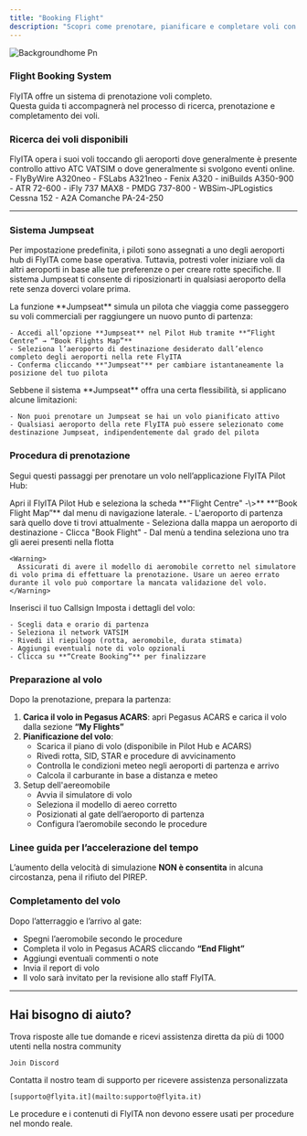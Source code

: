 ```yaml
---
title: "Booking Flight"
description: "Scopri come prenotare, pianificare e completare voli con FlyITA"
---
```


![Backgroundhome Pn](/images/backgroundhome.png)

### **Flight Booking System**

FlyITA offre un sistema di prenotazione voli completo.\
Questa guida ti accompagnerà nel processo di ricerca, prenotazione e completamento dei voli.

### **Ricerca dei voli disponibili**

<AccordionGroup>
  <Accordion title="Route Network" icon="route">
    FlyITA opera i suoi voli toccando gli aeroporti dove generalmente è presente controllo attivo ATC VATSIM o dove generalmente si svolgono eventi online.
  </Accordion>
  <Accordion title="Flotta" icon="plane">
    - FlyByWire A320neo
    - FSLabs A321neo
    - Fenix A320
    - iniBuilds A350-900
    - ATR 72-600
    - iFly 737 MAX8
    - PMDG 737-800
    - WBSim-JPLogistics Cessna 152
    - A2A Comanche PA-24-250
  </Accordion>
</AccordionGroup>

---

### **Sistema Jumpseat**

Per impostazione predefinita, i piloti sono assegnati a uno degli aeroporti hub di FlyITA come base operativa. Tuttavia, potresti voler iniziare voli da altri aeroporti in base alle tue preferenze o per creare rotte specifiche. Il sistema Jumpseat ti consente di riposizionarti in qualsiasi aeroporto della rete senza doverci volare prima.

<AccordionGroup>
  <Accordion title="Usare un Jumpseat" icon="person-ski-jumping">
    La funzione **Jumpseat** simula un pilota che viaggia come passeggero su voli commerciali per raggiungere un nuovo punto di partenza:

    - Accedi all’opzione **Jumpseat** nel Pilot Hub tramite **“Flight Centre” → “Book Flights Map”**
    - Seleziona l’aeroporto di destinazione desiderato dall’elenco completo degli aeroporti nella rete FlyITA
    - Conferma cliccando **"Jumpseat"** per cambiare istantaneamente la posizione del tuo pilota
  </Accordion>
  <Accordion title="Restrizioni nel Jumpseat" icon="brake-warning">
    Sebbene il sistema **Jumpseat** offra una certa flessibilità, si applicano alcune limitazioni:

    - Non puoi prenotare un Jumpseat se hai un volo pianificato attivo
    - Qualsiasi aeroporto della rete FlyITA può essere selezionato come destinazione Jumpseat, indipendentemente dal grado del pilota
  </Accordion>
</AccordionGroup>

### **Procedura di prenotazione**

Segui questi passaggi per prenotare un volo nell’applicazione FlyITA Pilot Hub:

<Steps>
  <Step title="Book Flight Map">
    Apri il FlyITA Pilot Hub e seleziona la scheda **"Flight Centre" -\>** **“Book Flight Map”** dal menu di navigazione laterale.
  </Step>
  <Step title="Seleziona la destinazione">
    - L'aeroporto di partenza sarà quello dove ti trovi attualmente
    - Seleziona dalla mappa un aeroporto di destinazione
    - Clicca "Book Flight"
  </Step>
  <Step title="Seleziona l'aereo">
    - Dal menù a tendina seleziona uno tra gli aerei presenti nella flotta

    <Warning>
      Assicurati di avere il modello di aeromobile corretto nel simulatore di volo prima di effettuare la prenotazione. Usare un aereo errato durante il volo può comportare la mancata validazione del volo.
    </Warning>
  </Step>
  <Step title="Callsign">
    Inserisci il tuo Callsign
  </Step>
  <Step title="Pianifica e conferma">
    Imposta i dettagli del volo:

    - Scegli data e orario di partenza
    - Seleziona il network VATSIM
    - Rivedi il riepilogo (rotta, aeromobile, durata stimata)
    - Aggiungi eventuali note di volo opzionali
    - Clicca su **“Create Booking”** per finalizzare
  </Step>
</Steps>

### **Preparazione al volo**

Dopo la prenotazione, prepara la partenza:

1. **Carica il volo in Pegasus ACARS**: apri Pegasus ACARS e carica il volo dalla sezione **“My Flights”**
2. **Pianificazione del volo**:
   - Scarica il piano di volo (disponibile in Pilot Hub e ACARS)
   - Rivedi rotta, SID, STAR e procedure di avvicinamento
   - Controlla le condizioni meteo negli aeroporti di partenza e arrivo
   - Calcola il carburante in base a distanza e meteo
3. Setup dell'aereomobile
   - Avvia il simulatore di volo
   - Seleziona il modello di aereo corretto
   - Posizionati al gate dell’aeroporto di partenza
   - Configura l’aeromobile secondo le procedure

### **Linee guida per l’accelerazione del tempo**

L’aumento della velocità di simulazione **NON è consentita** in alcuna circostanza, pena il rifiuto del PIREP.

### **Completamento del volo**

Dopo l’atterraggio e l’arrivo al gate:

- Spegni l’aeromobile secondo le procedure
- Completa il volo in Pegasus ACARS cliccando **“End Flight”**
- Aggiungi eventuali commenti o note
- Invia il report di volo
- Il volo sarà invitato per la revisione allo staff FlyITA.

---

## Hai bisogno di aiuto?

<Columns cols={2}>
  <Card title="Discord Community" icon="link-horizontal" href="/essentials/markdown">
    Trova risposte alle tue domande e ricevi assistenza diretta da più di 1000 utenti nella nostra community

    Join Discord
  </Card>
  <Card title="Email Support" icon="envelope" href="/essentials/code">
    Contatta il nostro team di supporto per ricevere assistenza personalizzata

    [supporto@flyita.it](mailto:supporto@flyita.it)
  </Card>
</Columns>

<Danger>
  Le procedure e i contenuti di FlyITA non devono essere usati per procedure nel mondo reale.
</Danger>